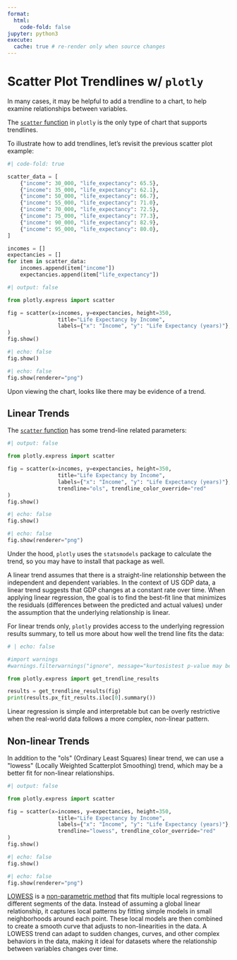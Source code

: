 ```yaml
---
format:
  html:
    code-fold: false
jupyter: python3
execute:
  cache: true # re-render only when source changes
---
```


# Scatter Plot Trendlines w/ `plotly`

In many cases, it may be helpful to add a trendline to a chart, to help examine relationships between variables.

The [`scatter` function](https://plotly.com/python-api-reference/generated/plotly.express.scatter) in `plotly` is the only type of chart that supports trendlines.

To illustrate how to add trendlines, let's revisit the previous scatter plot example:


```python
#| code-fold: true

scatter_data = [
    {"income": 30_000, "life_expectancy": 65.5},
    {"income": 35_000, "life_expectancy": 62.1},
    {"income": 50_000, "life_expectancy": 66.7},
    {"income": 55_000, "life_expectancy": 71.0},
    {"income": 70_000, "life_expectancy": 72.5},
    {"income": 75_000, "life_expectancy": 77.3},
    {"income": 90_000, "life_expectancy": 82.9},
    {"income": 95_000, "life_expectancy": 80.0},
]

incomes = []
expectancies = []
for item in scatter_data:
    incomes.append(item["income"])
    expectancies.append(item["life_expectancy"])

```

```python
#| output: false

from plotly.express import scatter

fig = scatter(x=incomes, y=expectancies, height=350,
                title="Life Expectancy by Income",
                labels={"x": "Income", "y": "Life Expectancy (years)"},
)
fig.show()
```

::: {.content-visible when-format="html"}
```python
#| echo: false
fig.show()
```
:::

::: {.content-visible when-format="pdf"}
```python
#| echo: false
fig.show(renderer="png")
```
:::

Upon viewing the chart, looks like there may be evidence of a trend.

## Linear Trends

The [`scatter` function](https://plotly.com/python-api-reference/generated/plotly.express.scatter) has some trend-line related parameters:

```python
#| output: false

from plotly.express import scatter

fig = scatter(x=incomes, y=expectancies, height=350,
                title="Life Expectancy by Income",
                labels={"x": "Income", "y": "Life Expectancy (years)"},
                trendline="ols", trendline_color_override="red"
)
fig.show()
```

::: {.content-visible when-format="html"}
```python
#| echo: false
fig.show()
```
:::

::: {.content-visible when-format="pdf"}
```python
#| echo: false
fig.show(renderer="png")
```
:::

:::{.callout-note title="FYI"}
Under the hood, `plotly` uses the `statsmodels` package to calculate the trend, so you may have to install that package as well.
:::

A linear trend assumes that there is a straight-line relationship between the independent and dependent variables. In the context of US GDP data, a linear trend suggests that GDP changes at a constant rate over time. When applying linear regression, the goal is to find the best-fit line that minimizes the residuals (differences between the predicted and actual values) under the assumption that the underlying relationship is linear.

For linear trends only, `plotly` provides access to the underlying regression results summary, to tell us more about how well the trend line fits the data:

```python
# | echo: false

#import warnings
#warnings.filterwarnings("ignore", message="kurtosistest p-value may be inaccurate")
```

```python
from plotly.express import get_trendline_results

results = get_trendline_results(fig)
print(results.px_fit_results.iloc[0].summary())
```


Linear regression is simple and interpretable but can be overly restrictive when the real-world data follows a more complex, non-linear pattern.

## Non-linear Trends

In addition to the \"ols\" (Ordinary Least Squares) linear trend, we can use a \"lowess\" (Locally Weighted Scatterplot Smoothing) trend, which may be a better fit for non-linear relationships.

```python
#| output: false

from plotly.express import scatter

fig = scatter(x=incomes, y=expectancies, height=350,
                title="Life Expectancy by Income",
                labels={"x": "Income", "y": "Life Expectancy (years)"},
                trendline="lowess", trendline_color_override="red"
)
fig.show()
```


::: {.content-visible when-format="html"}
```python
#| echo: false
fig.show()
```
:::

::: {.content-visible when-format="pdf"}
```python
#| echo: false
fig.show(renderer="png")
```
:::

[LOWESS](https://en.wikipedia.org/wiki/Local_regression) is a [non-parametric method](https://www.investopedia.com/terms/n/nonparametric-statistics.asp) that fits multiple local regressions to different segments of the data. Instead of assuming a global linear relationship, it captures local patterns by fitting simple models in small neighborhoods around each point. These local models are then combined to create a smooth curve that adjusts to non-linearities in the data. A LOWESS trend can adapt to sudden changes, curves, and other complex behaviors in the data, making it ideal for datasets where the relationship between variables changes over time.
